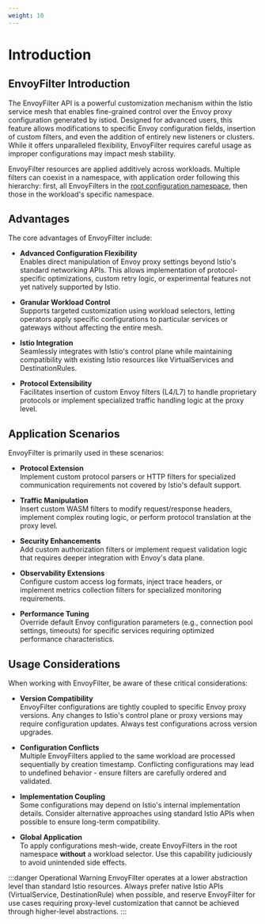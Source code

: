 ```yaml
---
weight: 10
---
```


# Introduction

## EnvoyFilter Introduction

The EnvoyFilter API is a powerful customization mechanism within the Istio service mesh that enables fine-grained control over the Envoy proxy configuration generated by istiod. Designed for advanced users, this feature allows modifications to specific Envoy configuration fields, insertion of custom filters, and even the addition of entirely new listeners or clusters. While it offers unparalleled flexibility, EnvoyFilter requires careful usage as improper configurations may impact mesh stability.

EnvoyFilter resources are applied additively across workloads. Multiple filters can coexist in a namespace, with application order following this hierarchy: first, all EnvoyFilters in the [root configuration namespace](https://istio.io/latest/docs/reference/config/istio.mesh.v1alpha1/#MeshConfig), then those in the workload's specific namespace.

## Advantages

The core advantages of EnvoyFilter include:

- **Advanced Configuration Flexibility**  
  Enables direct manipulation of Envoy proxy settings beyond Istio's standard networking APIs. This allows implementation of protocol-specific optimizations, custom retry logic, or experimental features not yet natively supported by Istio.

- **Granular Workload Control**  
  Supports targeted customization using workload selectors, letting operators apply specific configurations to particular services or gateways without affecting the entire mesh.

- **Istio Integration**  
  Seamlessly integrates with Istio's control plane while maintaining compatibility with existing Istio resources like VirtualServices and DestinationRules.

- **Protocol Extensibility**  
  Facilitates insertion of custom Envoy filters (L4/L7) to handle proprietary protocols or implement specialized traffic handling logic at the proxy level.

## Application Scenarios

EnvoyFilter is primarily used in these scenarios:

- **Protocol Extension**  
  Implement custom protocol parsers or HTTP filters for specialized communication requirements not covered by Istio's default support.

- **Traffic Manipulation**  
  Insert custom WASM filters to modify request/response headers, implement complex routing logic, or perform protocol translation at the proxy level.

- **Security Enhancements**  
  Add custom authorization filters or implement request validation logic that requires deeper integration with Envoy's data plane.

- **Observability Extensions**  
  Configure custom access log formats, inject trace headers, or implement metrics collection filters for specialized monitoring requirements.

- **Performance Tuning**  
  Override default Envoy configuration parameters (e.g., connection pool settings, timeouts) for specific services requiring optimized performance characteristics.

## Usage Considerations

When working with EnvoyFilter, be aware of these critical considerations:

- **Version Compatibility**  
  EnvoyFilter configurations are tightly coupled to specific Envoy proxy versions. Any changes to Istio's control plane or proxy versions may require configuration updates. Always test configurations across version upgrades.

- **Configuration Conflicts**  
  Multiple EnvoyFilters applied to the same workload are processed sequentially by creation timestamp. Conflicting configurations may lead to undefined behavior - ensure filters are carefully ordered and validated.

- **Implementation Coupling**  
  Some configurations may depend on Istio's internal implementation details. Consider alternative approaches using standard Istio APIs when possible to ensure long-term compatibility.

- **Global Application**  
  To apply configurations mesh-wide, create EnvoyFilters in the root namespace **without** a workload selector. Use this capability judiciously to avoid unintended side effects.

:::danger Operational Warning
EnvoyFilter operates at a lower abstraction level than standard Istio resources. Always prefer native Istio APIs (VirtualService, DestinationRule) when possible, and reserve EnvoyFilter for use cases requiring proxy-level customization that cannot be achieved through higher-level abstractions.
:::